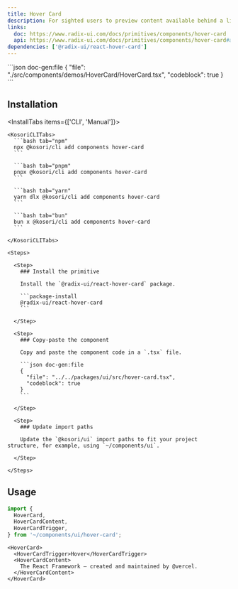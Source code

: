 ```yaml
---
title: Hover Card
description: For sighted users to preview content available behind a link.
links:
  doc: https://www.radix-ui.com/docs/primitives/components/hover-card
  api: https://www.radix-ui.com/docs/primitives/components/hover-card#api-reference
dependencies: ['@radix-ui/react-hover-card']
---
```


<ComponentPreview name='hover-card'>
```json doc-gen:file
{
  "file": "./src/components/demos/HoverCard/HoverCard.tsx",
  "codeblock": true
}
```
</ComponentPreview>

## Installation

<InstallTabs items={['CLI', 'Manual']}>

  <Tab value='CLI'>
  
    <KosoriCLITabs>
      ```bash tab="npm"
      npx @kosori/cli add components hover-card
      ```

      ```bash tab="pnpm"
      pnpx @kosori/cli add components hover-card
      ```

      ```bash tab="yarn"
      yarn dlx @kosori/cli add components hover-card
      ```

      ```bash tab="bun"
      bun x @kosori/cli add components hover-card
      ```

    </KosoriCLITabs>

  </Tab>

  <Tab value='Manual'>

    <Steps>

      <Step>
        ### Install the primitive

        Install the `@radix-ui/react-hover-card` package.

        ```package-install
        @radix-ui/react-hover-card
        ```

      </Step>

      <Step>
        ### Copy-paste the component

        Copy and paste the component code in a `.tsx` file.

        ```json doc-gen:file
        {
          "file": "../../packages/ui/src/hover-card.tsx",
          "codeblock": true
        }
        ```

      </Step>

      <Step>
        ### Update import paths

        Update the `@kosori/ui` import paths to fit your project structure, for example, using `~/components/ui`.

      </Step>

    </Steps>

  </Tab>

</InstallTabs>

## Usage

```ts
import {
  HoverCard,
  HoverCardContent,
  HoverCardTrigger,
} from '~/components/ui/hover-card';
```

```tsx
<HoverCard>
  <HoverCardTrigger>Hover</HoverCardTrigger>
  <HoverCardContent>
    The React Framework – created and maintained by @vercel.
  </HoverCardContent>
</HoverCard>
```
